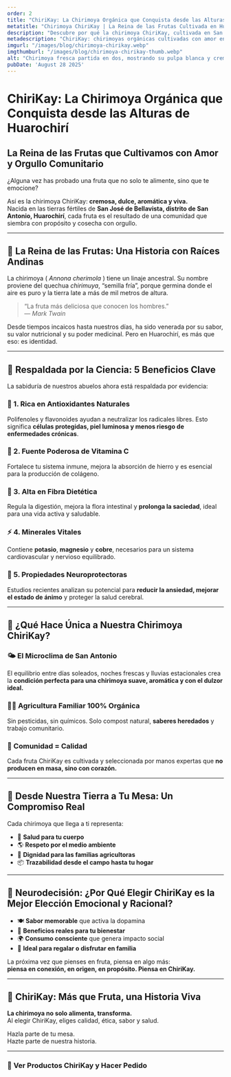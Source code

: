 ```yaml
---
order: 2
title: "ChiriKay: La Chirimoya Orgánica que Conquista desde las Alturas de Huarochirí"
metatitle: "Chirimoya ChiriKay | La Reina de las Frutas Cultivada en Huarochirí"
description: "Descubre por qué la chirimoya ChiriKay, cultivada en San Antonio, Huarochirí, es considerada la Reina de las Frutas. Orgánica, cremosa y con beneficios únicos para tu salud."
metadescription: "ChiriKay: chirimoyas orgánicas cultivadas con amor en Huarochirí. Dulzura natural, sabor cremoso y propiedades científicamente comprobadas en cada bocado."
imgurl: "/images/blog/chirimoya-chirikay.webp"
imgthumburl: "/images/blog/chirimoya-chirikay-thumb.webp"
alt: "Chirimoya fresca partida en dos, mostrando su pulpa blanca y cremosa sobre fondo rústico"
pubDate: 'August 28 2025'
---
```


# **ChiriKay: La Chirimoya Orgánica que Conquista desde las Alturas de Huarochirí**
## **La Reina de las Frutas que Cultivamos con Amor y Orgullo Comunitario**

¿Alguna vez has probado una fruta que no solo te alimente, sino que te emocione?

Así es la chirimoya ChiriKay: **cremosa, dulce, aromática y viva.**  
Nacida en las tierras fértiles de **San José de Bellavista, distrito de San Antonio, Huarochirí**, cada fruta es el resultado de una comunidad que siembra con propósito y cosecha con orgullo.

---

## 👑 **La Reina de las Frutas: Una Historia con Raíces Andinas**

La chirimoya ( *Annona cherimola* ) tiene un linaje ancestral. Su nombre proviene del quechua *chirimuya*, “semilla fría”, porque germina donde el aire es puro y la tierra late a más de mil metros de altura.

> “La fruta más deliciosa que conocen los hombres.”  
> — *Mark Twain*

Desde tiempos incaicos hasta nuestros días, ha sido venerada por su sabor, su valor nutricional y su poder medicinal. Pero en Huarochirí, es más que eso: es identidad.

---

## 🧪 **Respaldada por la Ciencia: 5 Beneficios Clave**

La sabiduría de nuestros abuelos ahora está respaldada por evidencia:

### 🧴 1. Rica en Antioxidantes Naturales  
Polifenoles y flavonoides ayudan a neutralizar los radicales libres. Esto significa **células protegidas, piel luminosa y menos riesgo de enfermedades crónicas**.

### 🍊 2. Fuente Poderosa de Vitamina C  
Fortalece tu sistema inmune, mejora la absorción de hierro y es esencial para la producción de colágeno.

### 🌿 3. Alta en Fibra Dietética  
Regula la digestión, mejora la flora intestinal y **prolonga la saciedad**, ideal para una vida activa y saludable.

### ⚡ 4. Minerales Vitales  
Contiene **potasio**, **magnesio** y **cobre**, necesarios para un sistema cardiovascular y nervioso equilibrado.

### 🧠 5. Propiedades Neuroprotectoras  
Estudios recientes analizan su potencial para **reducir la ansiedad, mejorar el estado de ánimo** y proteger la salud cerebral.

---

## 🍃 **¿Qué Hace Única a Nuestra Chirimoya ChiriKay?**

### 🌤️ El Microclima de San Antonio  
El equilibrio entre días soleados, noches frescas y lluvias estacionales crea la **condición perfecta para una chirimoya suave, aromática y con el dulzor ideal.**

### 🧑‍🌾 Agricultura Familiar 100% Orgánica  
Sin pesticidas, sin químicos. Solo compost natural, **saberes heredados** y trabajo comunitario.

### 🤝 Comunidad = Calidad  
Cada fruta ChiriKay es cultivada y seleccionada por manos expertas que **no producen en masa, sino con corazón.**

---

## 💚 **Desde Nuestra Tierra a Tu Mesa: Un Compromiso Real**

Cada chirimoya que llega a ti representa:

- 🌱 **Salud para tu cuerpo**
- 🌎 **Respeto por el medio ambiente**
- 🧡 **Dignidad para las familias agricultoras**
- 📦 **Trazabilidad desde el campo hasta tu hogar**

---

## 🧠 **Neurodecisión: ¿Por Qué Elegir ChiriKay es la Mejor Elección Emocional y Racional?**

- 🍽️ **Sabor memorable** que activa la dopamina
- 💪 **Beneficios reales para tu bienestar**
- 🌍 **Consumo consciente** que genera impacto social
- 🎁 **Ideal para regalar o disfrutar en familia**

La próxima vez que pienses en fruta, piensa en algo más:  
**piensa en conexión, en origen, en propósito. Piensa en ChiriKay.**

---

## 🥭 **ChiriKay: Más que Fruta, una Historia Viva**

**La chirimoya no solo alimenta, transforma.**  
Al elegir ChiriKay, eliges calidad, ética, sabor y salud.  

Hazla parte de tu mesa.  
Hazte parte de nuestra historia.

---

### 🛒 **Ver Productos ChiriKay y Hacer Pedido**


<WhatsappSendUrl 
  text="Contactar" 
  message="Hola, me interesa la chirimoya ChiriKay que vi en su página web"
  variant="primary" 
/>
